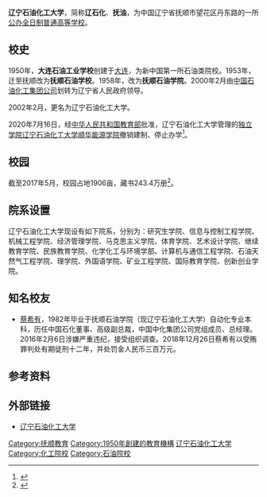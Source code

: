 {{高校
|名称            = 辽宁石油化工大学
|外文名          = {{lang|en|Liaoning Shihua University}}
|图像            = 
|图像说明        = 
|拉丁名称        = 
|校训            = 问学穿石 修身诚化
|中译            = 
|建校            = 1950年
|闭校            = 
|校庆日          = 
|类型            = [[公立大学|公办全日制普通高等学校]]
|宗教            = 
|捐款            = 
|主管官员        = 
|主席            = 
|书记            = [[李平|李平]]
|校监            = 
|校长            = [[钱建华|钱建华]]
|副校长          = [[赵杉林|赵杉林]]  [[王海彦|王海彦]]
|superintendent  = 
|教务长          = 
|副校监          = 
|principal       = 
|院长            = 
|director        = 
|头衔            = 
|头衔者          = 
|教师            = 941（2017年5月）
|职工            = 1,553（2017年5月）
|学生            = 19,185（2017年5月）
|本科生          = 
|研究生          = 
|博士生          = 
|其它学生        = 
|地址            = {{CHN}}[[辽宁省|辽宁省]][[抚顺市|抚顺市]][[望花区|望花区]][[丹东路|丹东路]]（西段）1号
|国家            = 
|州              = 
|省              = 
|城市            = 
|坐标            = 
|校园环境        = 市区
|面积            = {{convert|1906|mu|sqm|-2|link=on}}
|旧校名          = 大连石油工业学校<br>（1950－1953年）<br>抚顺石油学校<br>（1953－1958年）<br>抚顺石油学院<br>（1958－2002年）
|free_label      = 
|free            = 
|体育项目        = 
|代表色          = 
|昵称            = 抚油<br>油院
|吉祥物          = 
|隶属            = [[辽宁省|辽宁省]]
|邮编            = 113001
|电话            = 024-56865005
|网站            = http://www.lnpu.edu.cn/
|标志            = 
|脚注            = 
}}

'''辽宁石油化工大学'''，简称'''辽石化'''、'''抚油'''，为中国辽宁省抚顺市望花区丹东路的一所[[公立大学|公办全日制普通高等学校]]。

== 校史 ==
1950年，'''大连石油工业学校'''创建于[[大连|大连]]，为新中国第一所石油类院校。1953年，迁至抚顺改为'''抚顺石油学校'''。1958年，改为'''抚顺石油学院'''。2000年2月由[[中国石油化工集团公司|中国石油化工集团公司]]划转为辽宁省人民政府领导。

2002年2月，更名为辽宁石油化工大学。

2020年7月16日，经[[中华人民共和国教育部|中华人民共和国教育部]]批准，辽宁石油化工大学管理的[[独立学院|独立学院]][[辽宁石油化工大学顺华能源学院|辽宁石油化工大学顺华能源学院]]撤销建制、停止办学<ref name="报道0728A">{{cite web|author1=教育部规划司 |title=教育部关于撤销辽宁石油化工大学顺华能源学院建制的批复（教发函〔2020〕46号） |url=http://www.moe.gov.cn/srcsite/A03/s181/202007/t20200727_475245.html |website=中华人民共和国教育部 |accessdate=2020-07-28 |location=北京 |language=zh-cn}}</ref>。

== 校园 ==
截至2017年5月，校园占地1906亩，藏书243.4万册<ref>{{cite web | language = zh-hans | publisher = 辽宁石油化工大学官网>学校总揽>正文 | title = 学校概况 | url = http://www.lnpu.edu.cn/list2.jsp?urltype=tree.TreeTempUrl&wbtreeid=12726 | author = 来源：辽宁石油化工大学官网 | date = 2017年5月 | accessdate = 2017年5月}}</ref>。

== 院系设置 ==
辽宁石油化工大学现设有如下院系，分别为：研究生学院、信息与控制工程学院、机械工程学院、经济管理学院、马克思主义学院、体育学院、艺术设计学院、继续教育学院、民族教育学院、化学化工与环境学部、计算机与通信工程学院、石油天然气工程学院、理学院、外国语学院、矿业工程学院、国际教育学院、创新创业学院。

== 知名校友 ==
*[[蔡希有|蔡希有]]，1982年毕业于抚顺石油学院（现辽宁石油化工大学）自动化专业本科，历任中国石化董事、高级副总裁，中国中化集团公司党组成员、总经理。2016年2月6日涉嫌严重违纪，接受组织调查。2018年12月26日蔡希有以受贿罪判处有期徒刑十二年，并处罚金人民币三百万元。

==参考资料==
{{reflist}}

== 外部链接 ==
*[http://www.lnpu.edu.cn/ 辽宁石油化工大学]

{{辽宁高等院校}}
{{中华人民共和国正（副）级中央国有企业共建制高等院校}}

[[Category:抚顺教育|Category:抚顺教育]]
[[Category:1950年創建的教育機構|Category:1950年創建的教育機構]]
[[Category:辽宁石油化工大学|]]
[[Category:化工院校|Category:化工院校]]
[[Category:石油院校|Category:石油院校]]